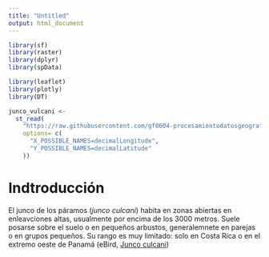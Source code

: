 ```yaml
---
title: "Untitled"
output: html_document
---
```


```r
library(sf)
library(raster)
library(dplyr)
library(spData)

library(leaflet)
library(plotly)
library(DT)

```

```r
junco_vulcani <-
  st_read(
    "https://raw.githubusercontent.com/gf0604-procesamientodatosgeograficos/2021i-datos/main/gbif/junco_vulcani-cr-registros.csv",
    options= c(
      "X_POSSIBLE_NAMES=decimalLongitude",
      "Y_POSSIBLE_NAMES=decimalLatitude"
    ))
```

# Indtroducción
El junco de los páramos (*junco culcani*) habita en zonas abiertas en enleavciones altas, usualmente por encima de los 3000 metros. Suele posarse sobre el suelo o en pequeños arbustos, generalemnete en parejas o en grupos pequeños. Su rango es muy limitado: solo en Costa Rica o en el extremo oeste de Panamá (eBird, [Junco culcani](https://ebird.org/species/voljun1))